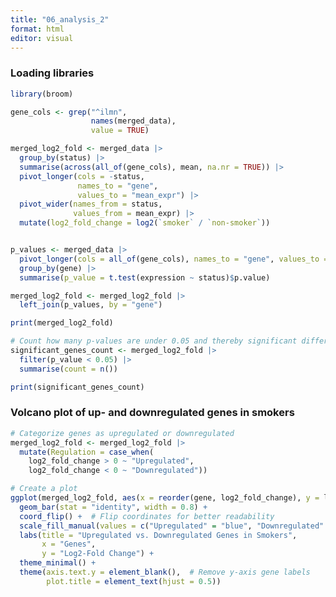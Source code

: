 ```yaml
---
title: "06_analysis_2"
format: html
editor: visual
---
```


### Loading libraries

```r
library(broom)
```

```r
gene_cols <- grep("^ilmn",
                  names(merged_data),
                  value = TRUE)

merged_log2_fold <- merged_data |> 
  group_by(status) |> 
  summarise(across(all_of(gene_cols), mean, na.nr = TRUE)) |> 
  pivot_longer(cols = -status,
               names_to = "gene",
               values_to = "mean_expr") |> 
  pivot_wider(names_from = status, 
              values_from = mean_expr) |> 
  mutate(log2_fold_change = log2(`smoker` / `non-smoker`))


p_values <- merged_data |>
  pivot_longer(cols = all_of(gene_cols), names_to = "gene", values_to = "expression") |>
  group_by(gene) |> 
  summarise(p_value = t.test(expression ~ status)$p.value)

merged_log2_fold <- merged_log2_fold |> 
  left_join(p_values, by = "gene")

print(merged_log2_fold)

# Count how many p-values are under 0.05 and thereby significant different
significant_genes_count <- merged_log2_fold |>
  filter(p_value < 0.05) |>
  summarise(count = n())

print(significant_genes_count)
```

### Volcano plot of up- and downregulated genes in smokers

```r
# Categorize genes as upregulated or downregulated
merged_log2_fold <- merged_log2_fold |>
  mutate(Regulation = case_when(
    log2_fold_change > 0 ~ "Upregulated",
    log2_fold_change < 0 ~ "Downregulated"))

# Create a plot
ggplot(merged_log2_fold, aes(x = reorder(gene, log2_fold_change), y = log2_fold_change, fill = Regulation)) +
  geom_bar(stat = "identity", width = 0.8) + 
  coord_flip() +  # Flip coordinates for better readability
  scale_fill_manual(values = c("Upregulated" = "blue", "Downregulated" = "red", "Neutral" = "grey")) +
  labs(title = "Upregulated vs. Downregulated Genes in Smokers",
       x = "Genes",
       y = "Log2-Fold Change") +
  theme_minimal() +
  theme(axis.text.y = element_blank(),  # Remove y-axis gene labels
        plot.title = element_text(hjust = 0.5))


```
